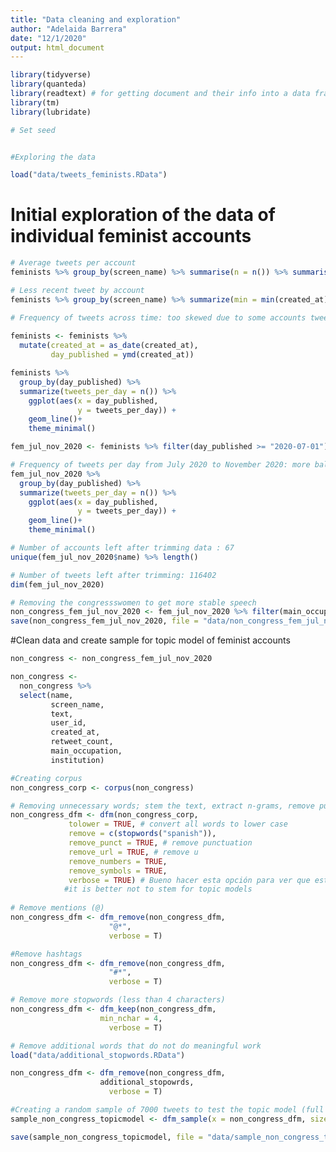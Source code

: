 ```yaml
---
title: "Data cleaning and exploration"
author: "Adelaida Barrera"
date: "12/1/2020"
output: html_document
---
```


```r

library(tidyverse)
library(quanteda)
library(readtext) # for getting document and their info into a data frame 
library(tm)
library(lubridate)

# Set seed


#Exploring the data 

load("data/tweets_feminists.RData")
```

# Initial exploration of the data of individual feminist accounts 

```r

# Average tweets per account 
feminists %>% group_by(screen_name) %>% summarise(n = n()) %>% summarise(avg_tweets = mean(n))

# Less recent tweet by account 
feminists %>% group_by(screen_name) %>% summarize(min = min(created_at)) %>% arrange(desc(min))

# Frequency of tweets across time: too skewed due to some accounts tweeting too little
 
feminists <- feminists %>% 
  mutate(created_at = as_date(created_at),
         day_published = ymd(created_at)) 

feminists %>% 
  group_by(day_published) %>% 
  summarize(tweets_per_day = n()) %>% 
    ggplot(aes(x = day_published,
               y = tweets_per_day)) +
    geom_line()+
    theme_minimal()

fem_jul_nov_2020 <- feminists %>% filter(day_published >= "2020-07-01")       

# Frequency of tweets per day from July 2020 to November 2020: more balanced
fem_jul_nov_2020 %>% 
  group_by(day_published) %>% 
  summarize(tweets_per_day = n()) %>% 
    ggplot(aes(x = day_published,
               y = tweets_per_day)) +
    geom_line()+
    theme_minimal()

# Number of accounts left after trimming data : 67 
unique(fem_jul_nov_2020$name) %>% length()

# Number of tweets left after trimming: 116402 
dim(fem_jul_nov_2020)

# Removing the congressswomen to get more stable speech
non_congress_fem_jul_nov_2020 <- fem_jul_nov_2020 %>% filter(main_occupation != "congressperson")
save(non_congress_fem_jul_nov_2020, file = "data/non_congress_fem_jul_nov_2020.RData")
```

#Clean data and create sample for topic model of feminist accounts

```r

non_congress <- non_congress_fem_jul_nov_2020

non_congress <- 
  non_congress %>% 
  select(name, 
         screen_name, 
         text,
         user_id, 
         created_at, 
         retweet_count,
         main_occupation,
         institution)

#Creating corpus
non_congress_corp <- corpus(non_congress)

# Removing unnecessary words; stem the text, extract n-grams, remove punctuation, keep Twitter features…
non_congress_dfm <- dfm(non_congress_corp, 
             tolower = TRUE, # convert all words to lower case 
             remove = c(stopwords("spanish")),
             remove_punct = TRUE, # remove punctuation
             remove_url = TRUE, # remove u
             remove_numbers = TRUE,
             remove_symbols = TRUE,
             verbose = TRUE) # Bueno hacer esta opción para ver que está haciendo el dfm.
            #it is better not to stem for topic models  
             
# Remove mentions (@)
non_congress_dfm <- dfm_remove(non_congress_dfm,
                      "@*",
                      verbose = T)

#Remove hashtags         
non_congress_dfm <- dfm_remove(non_congress_dfm,
                      "#*",
                      verbose = T)

# Remove more stopwords (less than 4 characters)
non_congress_dfm <- dfm_keep(non_congress_dfm,
                    min_nchar = 4,
                      verbose = T)

# Remove additional words that do not do meaningful work 
load("data/additional_stopwords.RData")

non_congress_dfm <- dfm_remove(non_congress_dfm,
                    additional_stopowrds,
                      verbose = T)

#Creating a random sample of 7000 tweets to test the topic model (full dfm is too large)
sample_non_congress_topicmodel <- dfm_sample(x = non_congress_dfm, size = 7000, margin = "documents")

save(sample_non_congress_topicmodel, file = "data/sample_non_congress_topicmodel.Rdata")
```


